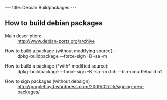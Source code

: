 ---
title: Debian Buildpackages
---

==How to build debian packages==

; Main description:
: http://www.debian-ports.org/archive 

; How to build a package (without modifying source):
: dpkg-buildpackage --force-sign -B -sa -m<email>

; How to build a package (*with* modified source):
: dpkg-buildpackage --force-sign -B -sa -m<email>  dch --bin-nmu Rebuild b1

; How to sign packages (without debsign)
: http://purplefloyd.wordpress.com/2009/02/05/signing-deb-packages/